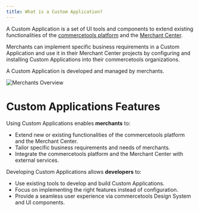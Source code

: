 ```yaml
---
title: What is a Custom Application?
---
```


A Custom Application is a set of UI tools and components to extend existing functionalities of the [commercetools platform](https://commercetools.com/commerce-platform) and the [Merchant Center](https://commercetools.com/features/business-tooling).

Merchants can implement specific business requirements in a Custom Application and use it in their Merchant Center projects by configuring and installing Custom Applications into their commercetools organizations.

A Custom Application is developed and managed by merchants.

![Merchants Overview](/images/custom-applications-merchants-overview.png)

# Custom Applications Features

Using Custom Applications enables **merchants** to:

* Extend new or existing functionalities of the commercetools platform and the Merchant Center.
* Tailor specific business requirements and needs of merchants.
* Integrate the commercetools platform and the Merchant Center with external services.

Developing Custom Applications allows **developers** to:

* Use existing tools to develop and build Custom Applications.
* Focus on implementing the right features instead of configuration.
* Provide a seamless user experience via commercetools Design System and UI components.

